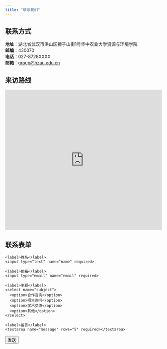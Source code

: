 ```yaml
---
title: "联系我们"
---
```


## 联系方式
**地址**：湖北省武汉市洪山区狮子山街1号华中农业大学资源与环境学院  
**邮编**：430070  
**电话**：027-8728XXXX  
**邮箱**：[group@hzau.edu.cn](mailto:group@hzau.edu.cn)  

## 来访路线
<iframe src="https://www.google.com/maps/embed?pb=!1m18!1m12!1m3!1d3433.325642750008!2d114.357389!3d30.482582!2m3!1f0!2f0!3f0!3m2!1i1024!2i768!4f13.1!3m3!1m2!1s0x342ea2a7b6e7f0d5%3A0x7e3b6a2b3c3b3b3b!2sHuazhong%20Agricultural%20University!5e0!3m2!1sen!2scn!4v1651234567890!5m2!1sen!2scn" 
width="100%" height="450" style="border:0;" allowfullscreen loading="lazy"></iframe>

## 联系表单
<form name="contact" netlify>
  <div class="form-group">
    <label>姓名</label>
    <input type="text" name="name" required>
  </div>
  <div class="form-group">
    <label>邮箱</label>
    <input type="email" name="email" required>
  </div>
  <div class="form-group">
    <label>主题</label>
    <select name="subject">
      <option>合作咨询</option>
      <option>招生询问</option>
      <option>学术交流</option>
      <option>其他</option>
    </select>
  </div>
  <div class="form-group">
    <label>留言</label>
    <textarea name="message" rows="5" required></textarea>
  </div>
  <button type="submit">发送</button>
</form>